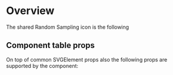 
<Meta of={SamplingIconStories} />

# Overview

The shared Random Sampling icon is the following

<Canvas>
  <Story of={SamplingIconStories.BasicIcon} />
</Canvas>

## Component table props

On top of common SVGElement props also the following props are supported by the component:

<Controls />
